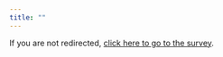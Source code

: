 ```yaml
---
title: ""
---
```


<script>
  window.location.href = "https://forms.gle/34WtCYnmoiyuaCpXA";
</script>

If you are not redirected, [click here to go to the survey](https://forms.gle/34WtCYnmoiyuaCpXA).

